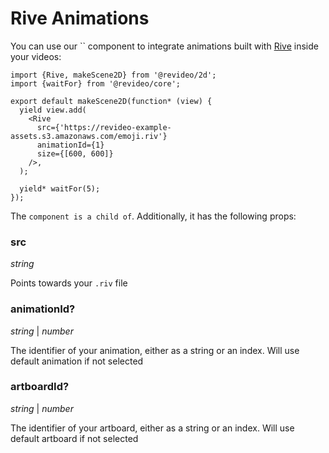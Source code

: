 # Rive Animations

You can use our `` component to integrate animations built with
[Rive](https://rive.app) inside your videos:

```tsx
import {Rive, makeScene2D} from '@revideo/2d';
import {waitFor} from '@revideo/core';

export default makeScene2D(function* (view) {
  yield view.add(
    <Rive
      src={'https://revideo-example-assets.s3.amazonaws.com/emoji.riv'}
      animationId={1}
      size={[600, 600]}
    />,
  );

  yield* waitFor(5);
});
```

The `` component is a child of ``. Additionally, it has the
following props:

### src

_string_

Points towards your `.riv` file

### animationId?

_string_ | _number_

The identifier of your animation, either as a string or an index. Will use
default animation if not selected

### artboardId?

_string_ | _number_

The identifier of your artboard, either as a string or an index. Will use
default artboard if not selected

